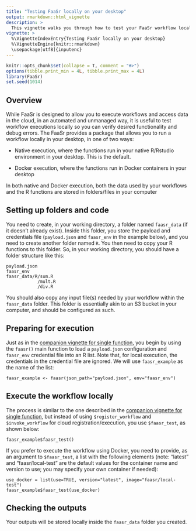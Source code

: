```yaml
---
title: "Testing FaaSr locally on your desktop"
output: rmarkdown::html_vignette
description: >
  This vignette walks you through how to test your FaaSr workflow locally in your computer, without the need for FaaS nor S3 accounts.
vignette: >
  %\VignetteIndexEntry{Testing FaaSr locally on your desktop}
  %\VignetteEngine{knitr::rmarkdown}
  \usepackage[utf8]{inputenc}
---
```


```r
knitr::opts_chunk$set(collapse = T, comment = "#>")
options(tibble.print_min = 4L, tibble.print_max = 4L)
library(FaaSr)
set.seed(1014)
```

## Overview

While FaaSr is designed to allow you to execute workflows and access data in the cloud, in an automated and unmanaged way,
it is useful to test workflow executions locally so you can verify desired functionality and debug errors.
The FaaSr provides a package that allows you to run a workflow locally in your desktop, in one of two ways:

* Native execution, where the functions run in your native R/Rstudio environment in your desktop. This is the default.

* Docker execution, where the functions run in Docker containers in your desktop

In both native and Docker execution, both the data used by your workflows and the R functions are stored in folders/files in your computer

## Setting up folders and code

You need to create, in your working directory, a folder named `faasr_data` (if it doesn't already exist). 
Inside this folder, you store the payload and credentials file (`payload.json` and `faasr_env` in the example below), and you need to create another folder named `R`. You then need to copy your R functions to this folder.
So, in your working directory, you should have a folder structure like this:

```{}
payload.json
faasr_env
faasr_data/R/sum.R
            /mult.R
            /div.R
```

You should also copy any input file(s) needed by your workflow within the `faasr_data` folder. This folder is essentially akin to an S3 bucket in your computer, and should be configured as such.

## Preparing for execution

Just as in the [companion vignette for single function](singlefunction.html), you begin by using the `faasr()` main function to load a `payload.json` configuration and `faasr_env` credential file into an R list.
Note that, for local execution, the credentials in the credential file are ignored. We will use `faasr_example` as the name of the list:

`faasr_example <- faasr(json_path="payload.json", env="faasr_env")`

## Execute the workflow locally

The process is similar to the one described in the [companion vignette for single function](singlefunction.html), but instead of using `$register_workflow` and `$invoke_workflow` for cloud registration/execution, you use `$faasr_test`, as shown below:

`faasr_example$faasr_test()`

If you prefer to execute the workflow using Docker, you need to provide, as an argument to `$faasr_test`, a list with the following elements (note: "latest" and "faasr/local-test" are the default values for the container name and version to use; you may specify your own container if needed):

```{}
use_docker = list(use=TRUE, version="latest", image="faasr/local-test")
faasr_example$faasr_test(use_docker)
```

## Checking the outputs

Your outputs will be stored locally inside the `faasr_data` folder you created.


